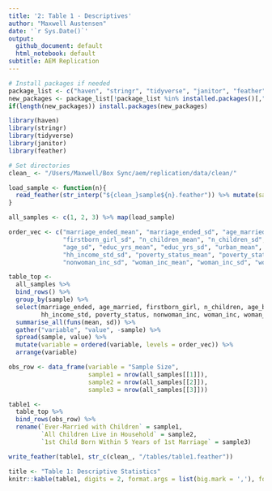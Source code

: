 ---
title: '2: Table 1 - Descriptives'
author: "Maxwell Austensen"
date: '`r Sys.Date()`'
output:
  github_document: default
  html_notebook: default
subtitle: AEM Replication
---

```{r, message=FALSE, warning=FALSE, include=FALSE}
# Install packages if needed
package_list <- c("haven", "stringr", "tidyverse", "janitor", "feather", "knitr", "rmarkdown")
new_packages <- package_list[!package_list %in% installed.packages()[,"Package"]]
if(length(new_packages)) install.packages(new_packages)

library(haven)
library(stringr)
library(tidyverse)
library(janitor)
library(feather)

# Set directories
clean_ <- "/Users/Maxwell/Box Sync/aem/replication/data/clean/"
```

```{r}
load_sample <- function(n){
  read_feather(str_interp("${clean_}sample${n}.feather")) %>% mutate(sample = str_c("sample", n))
}
```

```{r}
all_samples <- c(1, 2, 3) %>% map(load_sample)
```

```{r, message=FALSE, warning=FALSE}
order_vec <- c("marriage_ended_mean", "marriage_ended_sd", "age_married_mean", "age_married_sd", "firstborn_girl_mean", 
               "firstborn_girl_sd", "n_children_mean", "n_children_sd", "age_birth_mean", "age_birth_sd", "age_mean", 
               "age_sd", "educ_yrs_mean", "educ_yrs_sd", "urban_mean", "urban_sd", "hh_income_std_mean", 
               "hh_income_std_sd", "poverty_status_mean", "poverty_status_sd", "nonwoman_inc_mean", 
               "nonwoman_inc_sd", "woman_inc_mean", "woman_inc_sd", "woman_earn_mean", "woman_earn_sd")

table_top <-
  all_samples %>% 
  bind_rows() %>% 
  group_by(sample) %>% 
  select(marriage_ended, age_married, firstborn_girl, n_children, age_birth, age, educ_yrs, urban, 
         hh_income_std, poverty_status, nonwoman_inc, woman_inc, woman_earn) %>% 
  summarise_all(funs(mean, sd)) %>%
  gather("variable", "value", -sample) %>% 
  spread(sample, value) %>% 
  mutate(variable = ordered(variable, levels = order_vec)) %>% 
  arrange(variable)
```

```{r}
obs_row <- data_frame(variable = "Sample Size",
                      sample1 = nrow(all_samples[[1]]),
                      sample2 = nrow(all_samples[[2]]),
                      sample3 = nrow(all_samples[[3]]))
```

```{r, message=FALSE, warning=FALSE, results='asis'}
table1 <-  
  table_top %>% 
  bind_rows(obs_row) %>% 
  rename(`Ever-Married with Children` = sample1,
         `All Children Live in Household` = sample2,
         `1st Child Born Within 5 Years of 1st Marriage` = sample3)

write_feather(table1, str_c(clean_, "/tables/table1.feather"))

title <- "Table 1: Descriptive Statistics"
knitr::kable(table1, digits = 2, format.args = list(big.mark = ','), format = "pandoc", caption = title)
```

